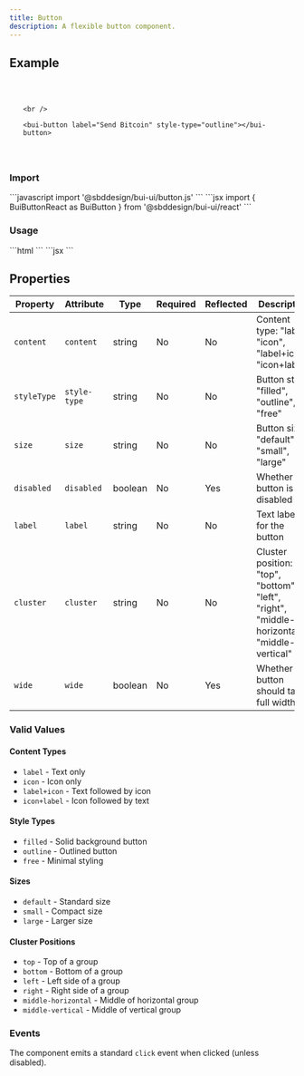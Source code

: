 ```yaml
---
title: Button
description: A flexible button component.
---
```



## Example

<div style="margin: 2rem 0; padding: 1rem; border: 1px solid var(--system-divider); border-radius: var(--size-2); background: var(--background); display: flex; flex-direction: row; gap: 8px;" data-theme="conduit" data-mode="dark">
    <bui-button label="Receive Bitcoin"></bui-button>
      
    <br />

    <bui-button label="Send Bitcoin" style-type="outline"></bui-button>
</div>

### Import

<Tabs>
    <TabItem label="JavaScript">
    ```javascript
    import '@sbddesign/bui-ui/button.js'
    ```
    </TabItem>
     <TabItem label="React">
    ```jsx
    import { BuiButtonReact as BuiButton } from '@sbddesign/bui-ui/react'
    ```
    </TabItem>
</Tabs>

### Usage

<Tabs>
    <TabItem label="JavaScript">
    ```html
    <bui-button label="Receive Bitcoin"></bui-button>
    <bui-button label="Send Bitcoin" style-type="outline"></bui-button>
    ```
    </TabItem>
     <TabItem label="React">
    ```jsx
    <BuiButton label="Receive Bitcoin" />
    <BuiButton label="Send Bitcoin" styleType="outline" />
    ```
    </TabItem>
</Tabs>

## Properties

| Property | Attribute | Type | Required | Reflected | Description |
|----------|-----------|------|----------|-----------|-------------|
| `content` | `content` | string | No | No | Content type: "label", "icon", "label+icon", "icon+label" |
| `styleType` | `style-type` | string | No | No | Button style: "filled", "outline", "free" |
| `size` | `size` | string | No | No | Button size: "default", "small", "large" |
| `disabled` | `disabled` | boolean | No | Yes | Whether the button is disabled |
| `label` | `label` | string | No | No | Text label for the button |
| `cluster` | `cluster` | string | No | No | Cluster position: "top", "bottom", "left", "right", "middle-horizontal", "middle-vertical" |
| `wide` | `wide` | boolean | No | Yes | Whether the button should take full width |

### Valid Values

#### Content Types
- `label` - Text only
- `icon` - Icon only  
- `label+icon` - Text followed by icon
- `icon+label` - Icon followed by text

#### Style Types
- `filled` - Solid background button
- `outline` - Outlined button
- `free` - Minimal styling

#### Sizes
- `default` - Standard size
- `small` - Compact size
- `large` - Larger size

#### Cluster Positions
- `top` - Top of a group
- `bottom` - Bottom of a group
- `left` - Left side of a group
- `right` - Right side of a group
- `middle-horizontal` - Middle of horizontal group
- `middle-vertical` - Middle of vertical group

### Events

The component emits a standard `click` event when clicked (unless disabled).
